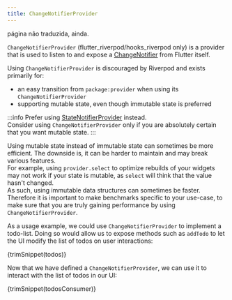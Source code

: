 ```yaml
---
title: ChangeNotifierProvider
---
```



página não traduzida, ainda.

`ChangeNotifierProvider` (flutter_riverpod/hooks_riverpod only) is a provider that
is used to listen to and expose a [ChangeNotifier] from Flutter itself.

Using `ChangeNotifierProvider` is discouraged by Riverpod and exists primarily for:

- an easy transition from `package:provider` when using its `ChangeNotifierProvider`
- supporting mutable state, even though immutable state is preferred

:::info
Prefer using [StateNotifierProvider] instead.  
Consider using `ChangeNotifierProvider` only if you are absolutely certain
that you want mutable state.
:::

Using mutable state instead of immutable state can sometimes be more efficient.
The downside is, it can be harder to maintain and may break various features.  
For example, using `provider.select` to optimize rebuilds of your widgets
may not work if your state is mutable, as `select` will think that the value
hasn't changed.  
As such, using immutable data structures can sometimes be faster. Therefore
it is important to make benchmarks specific to your use-case, to make sure
that you are truly gaining performance by using `ChangeNotifierProvider`.

As a usage example, we could use `ChangeNotifierProvider` to implement a todo-list.
Doing so would allow us to expose methods such as `addTodo` to let the UI
modify the list of todos on user interactions:

<CodeBlock>{trimSnippet(todos)}</CodeBlock>

Now that we have defined a `ChangeNotifierProvider`, we can use it to interact
with the list of todos in our UI:

<CodeBlock>{trimSnippet(todosConsumer)}</CodeBlock>

[state_notifier]: https://pub.dev/packages/state_notifier
[statenotifierprovider]: ./state_notifier_provider
[changenotifier]: https://pub.dev/documentation/state_notifier/latest/state_notifier/ChangeNotifier-class.html
[provider]: ./provider
[futureprovider]: ./future_provider
